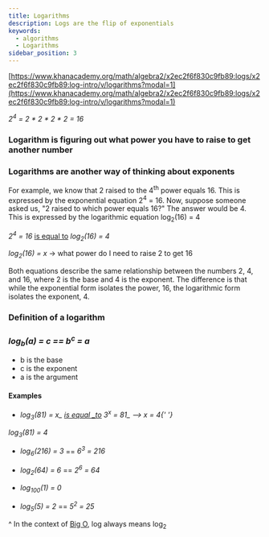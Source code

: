 ```yaml
---
title: Logarithms
description: Logs are the flip of exponentials
keywords:
  - algorithms
  - Logarithms
sidebar_position: 3
---
```


[https://www.khanacademy.org/math/algebra2/x2ec2f6f830c9fb89:logs/x2ec2f6f830c9fb89:log-intro/v/logarithms?modal=1](https://www.khanacademy.org/math/algebra2/x2ec2f6f830c9fb89:logs/x2ec2f6f830c9fb89:log-intro/v/logarithms?modal=1)

_2<sup>4</sup> = 2 * 2 * 2 \* 2 = 16_

### Logarithm is figuring out what power you have to raise to get another number

### Logarithms are another way of thinking about exponents

For example, we know that 2 raised to the 4<sup>th</sup> power equals 16. This is expressed
by the exponential equation 2<sup>4</sup> = 16.
Now, suppose someone asked us, "2 raised to which power equals 16?" The answer would be 4.
This is expressed by the logarithmic equation log<sub>2</sub>(16) = 4

_2<sup>4</sup> = 16_ <u>is equal to</u> _log<sub>2</sub>(16) = 4_

_log<sub>2</sub>(16) = x_ -> what power do I need to raise 2 to get 16

Both equations describe the same relationship between the numbers 2, 4, and 16, where 2 is the base
and 4 is the exponent.
The difference is that while the exponential form isolates the power, 16, the logarithmic
form isolates the exponent, 4.

### Definition of a logarithm

### _log<sub>b</sub>(a) = c == b<sup>c</sup> = a_

- b is the base
- c is the exponent
- a is the argument

#### Examples

- <em>
    log<sub>3</sub>(81) = x_ <u>is equal _to</u> 3<sup>x</sup> = 81_ --> x =
    4{' '}
  </em>

_log<sub>3</sub>(81) = 4_

- _log<sub>6</sub>(216) = 3_ == _6<sup>3</sup> = 216_

- _log<sub>2</sub>(64) = 6_ == _2<sup>6</sup> = 64_

- _log<sub>100</sub>(1) = 0_

- _log<sub>5</sub>(5) = 2_ == _5<sup>2</sup> = 25_

^ In the context of [Big O](/docs/algorithms/big_o/), log always means log<sub>2</sub>
